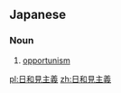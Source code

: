 ==Japanese==
{{ja-kanjitab|ひ|より|み|しゅ|ぎ}}

===Noun===
{{ja-noun|ひよりみしゅぎ}}

# [[opportunism]]

[[pl:日和見主義]]
[[zh:日和見主義]]